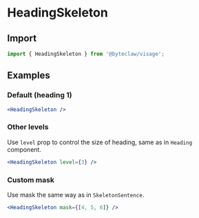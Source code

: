 # HeadingSkeleton

## Import

```js transpile=false
import { HeadingSkeleton } from '@byteclaw/visage';
```

## Examples

### Default (heading 1)

```jsx live
<HeadingSkeleton />
```

### Other levels

Use `level` prop to control the size of heading, same as in `Heading` component.

```jsx live
<HeadingSkeleton level={3} />
```

### Custom mask

Use mask the same way as in `SkeletonSentence`.

```jsx live
<HeadingSkeleton mask={[4, 5, 6]} />
```
